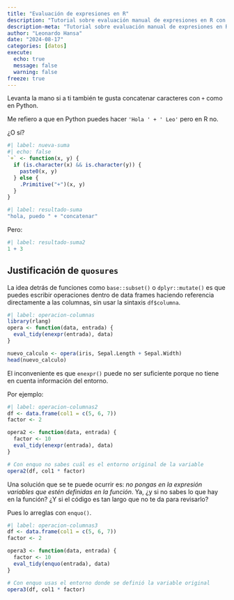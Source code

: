 ```yaml
---
title: "Evaluación de expresiones en R"
description: "Tutorial sobre evaluación manual de expresiones en R con rlang"
description-meta: "Tutorial sobre evaluación manual de expresiones en R con rlang"
author: "Leonardo Hansa"
date: "2024-08-17"
categories: [datos]
execute: 
  echo: true
  message: false
  warning: false
freeze: true
---
```


Levanta la mano si a ti también te gusta concatenar caracteres con `+` como en Python. 

Me refiero a que en Python puedes hacer `'Hola ' + ' Leo'` pero en R no. 

¿O sí?

```r
#| label: nueva-suma
#| echo: false
`+` <- function(x, y) {
  if (is.character(x) && is.character(y)) {
    paste0(x, y)
  } else {
    .Primitive("+")(x, y)
  }
}
```

```r
#| label: resultado-suma
"hola, puedo " + "concatenar"
```

Pero:

```r
#| label: resultado-suma2
1 + 3
```

## Justificación de `quosures`

La idea detrás de funciones como `base::subset()` o `dplyr::mutate()` es que puedes escribir operaciones dentro de data frames haciendo referencia directamente a las columnas, sin usar la sintaxis `df$columna`. 

```r
#| label: operacion-columnas
library(rlang)
opera <- function(data, entrada) {
  eval_tidy(enexpr(entrada), data)
}

nuevo_calculo <- opera(iris, Sepal.Length + Sepal.Width)
head(nuevo_calculo)
```

El inconveniente es que `enexpr()` puede no ser suficiente porque no tiene en cuenta información del entorno.

Por ejemplo: 

```r
#| label: operacion-columnas2
df <- data.frame(col1 = c(5, 6, 7))
factor <- 2

opera2 <- function(data, entrada) {
  factor <- 10
  eval_tidy(enexpr(entrada), data)
}

# Con enquo no sabes cuál es el entorno original de la variable
opera2(df, col1 * factor)
```

Una solución que se te puede ocurrir es: _no pongas en la expresión variables que estén definidas en la función_. Ya, ¿y si no sabes lo que hay en la función? ¿Y si el código es tan largo que no te da para revisarlo?

Pues lo arreglas con `enquo()`.

```r
#| label: operacion-columnas3
df <- data.frame(col1 = c(5, 6, 7))
factor <- 2

opera3 <- function(data, entrada) {
  factor <- 10
  eval_tidy(enquo(entrada), data)
}

# Con enquo usas el entorno donde se definió la variable original
opera3(df, col1 * factor)
```




